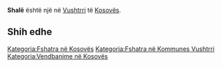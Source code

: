 {{Fshat në 
 | Emri                = Shalë
 | EmriAlt                = 
 | NAME_SHORT_FORM=      
 | NAME_GENERIC=      
 | NAME_SORT_NAME_RO=      SHALE
 | FULL_NAME_RO = Shalë
 | FULL_NAME_ND_RO=Shale
 | SORT_NAME_RG=SHALE
 | FULL_NAME_RG=Shalë
 | FULL_NAME_ND_RG=Shale
 | SRP_NAME_SHORT_FORM=      
 | SRP_NAME_GENERIC=      
 | SRP_NAME_SORT_NAME_RO=      
 | SRP_FULL_NAME_RO = 
 | SRP_FULL_NAME_ND_RO=
 | SRP_SORT_NAME_RG=
 | SRP_FULL_NAME_RG=
 | SRP_FULL_NAME_ND_RG=
 | Emri (Rasa dhanore) = 
 | Figura              = 
 | Shteti              = Kosovo
 | Komuna              = Vushtrri
 | Kodi postar         = 
 | Sipërfaqja          = 

 | Popullsia           = 

 | Regj. i popullsisë  = 
 | Dend. e popullsisë  = 
 | Faqja zyrtare       = 
 <!--- Koordinatat ----> 
 | Gjerësia            = 42.756944
 | Gjatësia            = 20.9475
 | Lartësia            = 
}}
'''Shalë''' është një [[]] në [[Vushtrri]] të [[Kosovës]].

<!-- == Gjeografia == -->
<!-- == Historia == -->
<!-- == Demografia == -->
== Shih edhe ==
{{Komuna Vushtrri}}
{{Kosovo-Administrata-Cung}}

[[Kategoria:Fshatra në Kosovës]]
[[Kategoria:Fshatra në Kommunes Vushtrri]]
[[Kategoria:Vendbanime në Kosovës]]